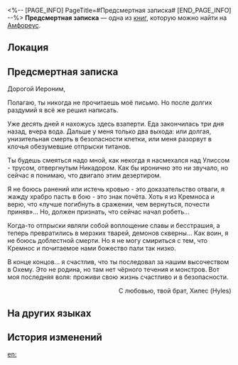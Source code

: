 <%-- [PAGE_INFO]
PageTitle=#Предсмертная записка#
[END_PAGE_INFO] --%>
{{Дополнить}}
{{Книга Инфобокс
|id           = 464
|partIds      = 190775
|Название     = 
|Изображение  = Предмет Книга Амфореус 1.png
|Мир          = Амфореус
|Томов        = 1
|Автор        = <!--нужно добавить-->
|Описание     = Прощальное письмо, обнаруженное в одном из уголков Кремноса, которое уже вряд ли кто-то отправит.
|Том1         = {{tx}}
|Источник1    = {{tx|Отсутствует источник}}
|Персонажи    = 
|Фракции      = 
}}
'''Предсмертная записка''' — одна из [[Книги|книг]], которую можно найти на [[Амфореус]].

==Локация==
{{Отметка карты|<!--название карты-->|<!--id отметки-->}}

==Предсмертная записка==
Дорогой Иероним,

Полагаю, ты никогда не прочитаешь моё письмо. Но после долгих раздумий я всё же решил написать.

Уже десять дней я нахожусь здесь взаперти. Еда закончилась три дня назад, вчера вода. Дальше у меня только два выхода: или долгая, унизительная смерть в безопасности клетки, или меня разорвут в клочья обезумевшие отпрыски титанов.

Ты будешь смеяться надо мной, как некогда я насмехался над Улиссом - трусом, отвергнутым Никадором. Как бы иронично это ни звучало, но сейчас я понимаю, что двигало этим дезертиром.

Я не боюсь ранений или истечь кровью - это доказательство отваги, я жажду храбро пасть в бою - это знак почёта. Хоть я из Кремноса и верю, что «лучше погибнуть в сражении, чем вернуться, почести приняв»... Но, должен признать, что сейчас начал робеть...

Когда-то отпрыски являли собой воплощение славы и бесстрашия, а теперь превратились в мерзких тварей, демонов скверны... Как воин, я не боюсь доблестной смерти. Но я не могу смириться с тем, что Кремнос и почитаемое нами божество пали так низко.

В конце концов... я счастлив, что ты последовал за нашим высочеством в Охему. Это не родина, но там нет чёрного течения и монстров. Вот моя последняя воля: проживи свою жизнь счастливо и в безопасности.

                                                            <div align="right">С любовью, твой брат, Хилес (Hyles)</div>

==На других языках==
{{На других языках
|en   = A Farewell Letter
|zhs  = 一封遗书
|zht  = 一封遺書
|ja   = 一通の遺書
|ko   = 한 통의 유서
|es   = Carta de despedida
|fr   = Lettre d'adieu
|ru   = Предсмертная записка
|th   = จดหมายสั่งเสีย
|vi   = Một Bức Di Thư
|de   = Ein Abschiedsbrief
|id   = Sepucuk Surat Wasiat
|pt   = Uma Carta de Adeus
}}

==История изменений==
{{История изменений|3.5}}

[[en:]]